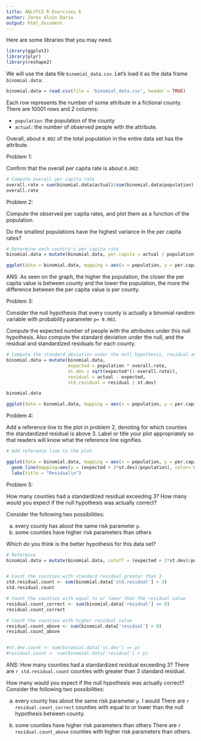 ```yaml
---
title: ANLYTC3 R Exercises 6
author: Zarex Alvin Daria
output: html_document
---
```


Here are some libraries that you may need.
```r
library(ggplot2)
library(plyr)
library(reshape2)
```

We will use the data file `binomial_data.csv`. Let's load it as the data frame `binomial.data`:

```r
binomial.data = read.csv(file = 'binomial_data.csv', header = TRUE)
```

Each row represents the number of some attribute in a fictional county. There are 10001 rows and 2 columns:

* `population`: the population of the county
* `actual`: the number of observed people with the attribute.

Overall, about `0.002` of the total population in the entire data set has the attribute.

Problem 1: 

Confirm that the overall per capita rate is about `0.002`:

```r
# Compute overall per capita rate
overall.rate = sum(binomial.data$actual)/sum(binomial.data$population)
overall.rate

```

Problem 2:

Compute the observed per capita rates, and plot them as a function of the population. 

Do the smallest populations have the highest variance in the per capita rates? 

```r
# Determine each country's per capita rate
binomial.data = mutate(binomial.data, per.capita = actual / population)

ggplot(data = binomial.data, mapping = aes(x = population, y = per.capita)) + geom_point()
```

ANS: 
As seen on the graph, the higher the population, the closer the per capita value is between county and the lower the population, the more the difference between the per capita value is per county.


Problem 3:

Consider the null hypothesis that every county is actually a binomial random variable with probability parameter `p= 0.002`. 

Compute the expected number of people with the attributes under this null hypothesis. Also compute the standard deviation under the null, and the residual and standardized residuals for each county.

```r
# Compute the standard deviation under the null hypothesis, residual and standard residual
binomial.data = mutate(binomial.data, 
                       expected = population * overall.rate,
                       st.dev = sqrt(expected*(1-overall.rate)),
                       residual = actual - expected,
                       std.residual = residual / st.dev)

binomial.data

ggplot(data = binomial.data, mapping = aes(x = population, y = per.capita)) + geom_point()

```

Problem 4:

Add a reference line to the plot in problem 2, denoting for which counties the standardized residual is above 3. Label or title your plot appropriately so that readers will know what the reference line signifies.

```r
# Add reference line to the plot

ggplot(data = binomial.data, mapping = aes(x = population, y = per.capita)) + geom_point() + 
  geom_line(mapping=aes(y = (expected + 3*st.dev)/population), color='green', size = 2) +
  labs(title = "Residual\n")
```


Problem 5:

How many counties had a standardized residual exceeding 3? How many would you expect if the null hypothesis was actually correct? 

Consider the following two possibilities:

a) every county has about the same risk parameter `p`. 
b) some counties have higher risk parameters than others

Which do you think is the better hypothesis for this data set?

```r

# Reference 
binomial.data = mutate(binomial.data, cutoff = (expected + 3*st.dev)/population, above.cutoff = per.capita > cutoff)


# Count the counties with standard residual greater than 3
std.residual.count <- sum(binomial.data['std.residual'] > 3)
std.residual.count

# Count the counties with equal to or lower than the residual value
residual.count_correct <- sum(binomial.data['residual'] <= 0)
residual.count_correct

# Count the counties with higher residual value
residual.count_above <- sum(binomial.data['residual'] > 0)
residual.count_above


#st.dev.count <- sum(binomial.data['st.dev'] == p)
#residual.count <- sum(binomial.data['residual'] > p)
```

ANS: 
How many counties had a standardized residual exceeding 3?
There are `r std.residual.count` counties with greater than 3 standard residual.

How many would you expect if the null hypothesis was actually correct? Consider the following two possibilities:

a) every county has about the same risk parameter `p`.
I would 
There are `r residual.count_correct` counties with equal to or lower than the null hypothesis between county.


b) some counties have higher risk parameters than others
There are `r residual.count_above` counties with higher risk parameters than others.
